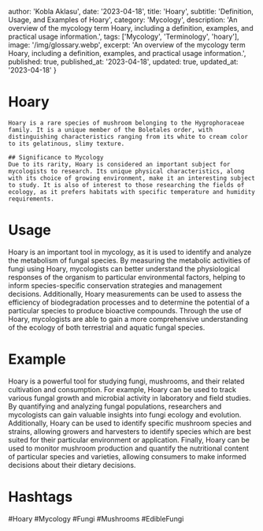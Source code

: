 
  author: 'Kobla Aklasu',
  date: '2023-04-18',
  title: 'Hoary',
  subtitle: 'Definition, Usage, and Examples of Hoary',
  category: 'Mycology',
  description: 'An overview of the mycology term Hoary, including a definition, examples, and practical usage information.',
  tags: ['Mycology', 'Terminology', 'hoary'],
  image: '/img/glossary.webp',
  excerpt: 'An overview of the mycology term Hoary, including a definition, examples, and practical usage information.',
  published: true,
  published_at: '2023-04-18',
  updated: true,
  updated_at: '2023-04-18'
}




# Hoary
    Hoary is a rare species of mushroom belonging to the Hygrophoraceae family. It is a unique member of the Boletales order, with distinguishing characteristics ranging from its white to cream color to its gelatinous, slimy texture.
    
    ## Significance to Mycology
    Due to its rarity, Hoary is considered an important subject for mycologists to research. Its unique physical characteristics, along with its choice of growing environment, make it an interesting subject to study. It is also of interest to those researching the fields of ecology, as it prefers habitats with specific temperature and humidity requirements.

# Usage

Hoary is an important tool in mycology, as it is used to identify and analyze the metabolism of fungal species. By measuring the metabolic activities of fungi using Hoary, mycologists can better understand the physiological responses of the organism to particular environmental factors, helping to inform species-specific conservation strategies and management decisions. Additionally, Hoary measurements can be used to assess the efficiency of biodegradation processes and to determine the potential of a particular species to produce bioactive compounds. Through the use of Hoary, mycologists are able to gain a more comprehensive understanding of the ecology of both terrestrial and aquatic fungal species.

# Example

Hoary is a powerful tool for studying fungi, mushrooms, and their related cultivation and consumption. For example, Hoary can be used to track various fungal growth and microbial activity in laboratory and field studies. By quantifying and analyzing fungal populations, researchers and mycologists can gain valuable insights into fungi ecology and evolution. Additionally, Hoary can be used to identify specific mushroom species and strains, allowing growers and harvesters to identify species which are best suited for their particular environment or application. Finally, Hoary can be used to monitor mushroom production and quantify the nutritional content of particular species and varieties, allowing consumers to make informed decisions about their dietary decisions.

# Hashtags

#Hoary #Mycology #Fungi #Mushrooms #EdibleFungi


